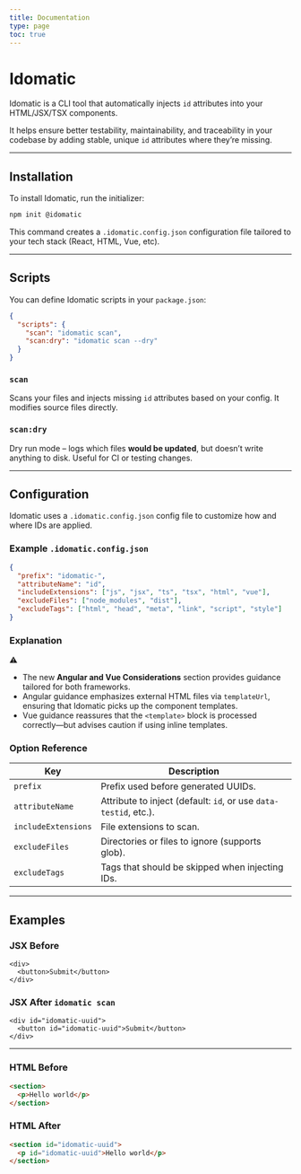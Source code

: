 ```yaml
---
title: Documentation
type: page
toc: true
---
```


# Idomatic

Idomatic is a CLI tool that automatically injects `id` attributes into your HTML/JSX/TSX components.

It helps ensure better testability, maintainability, and traceability in your codebase by adding stable, unique `id` attributes where they’re missing.

---

## Installation

To install Idomatic, run the initializer:

```bash
npm init @idomatic
```

This command creates a `.idomatic.config.json` configuration file tailored to your tech stack (React, HTML, Vue, etc).

---

## Scripts

You can define Idomatic scripts in your `package.json`:

```json
{
  "scripts": {
    "scan": "idomatic scan",
    "scan:dry": "idomatic scan --dry"
  }
}
```

### `scan`

Scans your files and injects missing `id` attributes based on your config.
It modifies source files directly.

### `scan:dry`

Dry run mode – logs which files **would be updated**, but doesn’t write anything to disk. Useful for CI or testing changes.

---

## Configuration

Idomatic uses a `.idomatic.config.json` config file to customize how and where IDs are applied.

### Example `.idomatic.config.json`

```json
{
  "prefix": "idomatic-",
  "attributeName": "id",
  "includeExtensions": ["js", "jsx", "ts", "tsx", "html", "vue"],
  "excludeFiles": ["node_modules", "dist"],
  "excludeTags": ["html", "head", "meta", "link", "script", "style"]
}
```

### Explanation

⚠️

- The new **Angular and Vue Considerations** section provides guidance tailored for both frameworks.
- Angular guidance emphasizes external HTML files via `templateUrl`, ensuring that Idomatic picks up the component templates.
- Vue guidance reassures that the `<template>` block is processed correctly—but advises caution if using inline templates.

### Option Reference

| Key                 | Description                                                      |
| ------------------- | ---------------------------------------------------------------- |
| `prefix`            | Prefix used before generated UUIDs.                              |
| `attributeName`     | Attribute to inject (default: `id`, or use `data-testid`, etc.). |
| `includeExtensions` | File extensions to scan.                                         |
| `excludeFiles`      | Directories or files to ignore (supports glob).                  |
| `excludeTags`       | Tags that should be skipped when injecting IDs.                  |

---

## Examples

### JSX Before

```tsx
<div>
  <button>Submit</button>
</div>
```

### JSX After `idomatic scan`

```tsx
<div id="idomatic-uuid">
  <button id="idomatic-uuid">Submit</button>
</div>
```

---

### HTML Before

```html
<section>
  <p>Hello world</p>
</section>
```

### HTML After

```html
<section id="idomatic-uuid">
  <p id="idomatic-uuid">Hello world</p>
</section>
```
